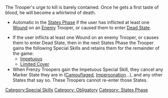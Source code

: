 {{n5-section-special-skills}}


The Trooper's urge to kill is barely contained. Once he gets a first taste of blood, he will become a whirlwind of death.

{{css_skillbox |black| FRENZY | AUTOMATIC SKILL }}
{{skill-label | Obligatory, States Phase. }}
{{activation}}
* Automatic in the [[States Phase]] if the user has inflicted at least one [[Wound]] on an [[Enemy]] Trooper, or caused them to enter [[Dead State]].
{{effects}}
* If the user inflicts at least one Wound on an enemy Trooper, or causes them to enter Dead State, then in the next States Phase the Trooper gains the following Special Skills and retains them for the remainder of the game:
** [[Impetuous]]
** [[Limited Cover]]
* When Frenzy Troopers gain the Impetuous Special Skill, they cancel any Marker State they are in ([[Camouflaged]], [[Impersonation State | Impersonation]]...), and any other States that say so. These Troopers cannot re-enter those States.
{{css_skillbox-end}}



[[Category:Special Skills]]

<!-- Label and Trait categories. -->
[[Category: Obligatory ]]
[[Category: States Phase ]]